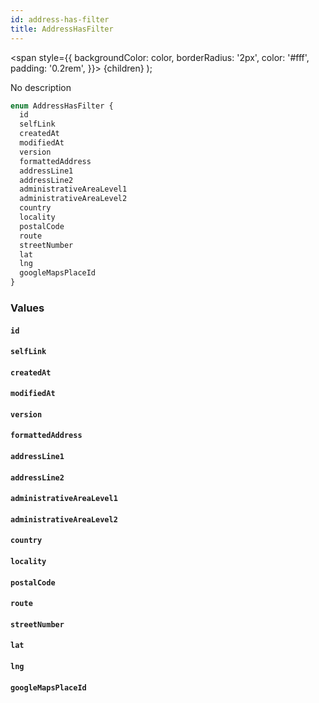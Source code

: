 ```yaml
---
id: address-has-filter
title: AddressHasFilter
---
```


<span
style={{
      backgroundColor: color,
      borderRadius: '2px',
      color: '#fff',
      padding: '0.2rem',
    }}>
{children}
</span>
);

No description

```graphql
enum AddressHasFilter {
  id
  selfLink
  createdAt
  modifiedAt
  version
  formattedAddress
  addressLine1
  addressLine2
  administrativeAreaLevel1
  administrativeAreaLevel2
  country
  locality
  postalCode
  route
  streetNumber
  lat
  lng
  googleMapsPlaceId
}
```

### Values

#### `id`

#### `selfLink`

#### `createdAt`

#### `modifiedAt`

#### `version`

#### `formattedAddress`

#### `addressLine1`

#### `addressLine2`

#### `administrativeAreaLevel1`

#### `administrativeAreaLevel2`

#### `country`

#### `locality`

#### `postalCode`

#### `route`

#### `streetNumber`

#### `lat`

#### `lng`

#### `googleMapsPlaceId`
